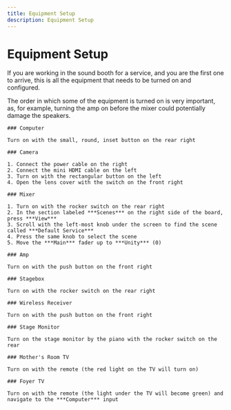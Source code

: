 ```yaml
---
title: Equipment Setup
description: Equipment Setup
---
```



# Equipment Setup

If you are working in the sound booth for a service, and you are the first one to arrive, this is all the equipment that needs to be turned on and configured.

<Callout type="warning">
    The order in which some of the equipment is turned on is very important, as, for example, turning the amp on before the mixer could potentially damage the speakers.
</Callout>

<Steps>

    ### Computer

    Turn on with the small, round, inset button on the rear right

    ### Camera

    1. Connect the power cable on the right
    2. Connect the mini HDMI cable on the left
    3. Turn on with the rectangular button on the left
    4. Open the lens cover with the switch on the front right

    ### Mixer

    1. Turn on with the rocker switch on the rear right
    2. In the section labeled ***Scenes*** on the right side of the board, press ***View***
    3. Scroll with the left-most knob under the screen to find the scene called ***Default Service***
    4. Press the same knob to select the scene
    5. Move the ***Main*** fader up to ***Unity*** (0)

    ### Amp

    Turn on with the push button on the front right

    ### Stagebox

    Turn on with the rocker switch on the rear right

    ### Wireless Receiver

    Turn on with the push button on the front right

    ### Stage Monitor

    Turn on the stage monitor by the piano with the rocker switch on the rear

    ### Mother's Room TV

    Turn on with the remote (the red light on the TV will turn on)

    ### Foyer TV

    Turn on with the remote (the light under the TV will become green) and navigate to the ***Computer*** input

</Steps>